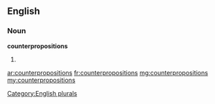 ==English==

===Noun===
'''counterpropositions'''

# {{plural of|counterproposition}}

[[Category:English plurals]]

[[ar:counterpropositions]]
[[fr:counterpropositions]]
[[mg:counterpropositions]]
[[my:counterpropositions]]